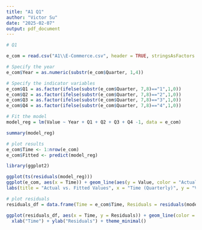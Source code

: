 ```yaml
---
title: "A1 Q1"
author: "Victor Su"
date: "2025-02-07"
output: pdf_document
---
```

```r
# Q1

e_com = read.csv("A1\\E-Commerce.csv", header = TRUE, stringsAsFactors = FALSE)

# Specify the year
e_com$Year = as.numeric(substr(e_com$Quarter, 1,4))

# Specify the indicator variables
e_com$Q1 = as.factor(ifelse(substr(e_com$Quarter, 7,8)=="1",1,0))
e_com$Q2 = as.factor(ifelse(substr(e_com$Quarter, 7,8)=="2",1,0))
e_com$Q3 = as.factor(ifelse(substr(e_com$Quarter, 7,8)=="3",1,0))
e_com$Q4 = as.factor(ifelse(substr(e_com$Quarter, 7,8)=="4",1,0))

# Fit the model
model_reg = lm(Value ~ Year + Q1 + Q2 + Q3 + Q4 -1, data = e_com)

summary(model_reg)

# plot results
e_com$Time <- 1:nrow(e_com)
e_com$Fitted <- predict(model_reg)

library(ggplot2)

ggplot(ts(residuals(model_reg)))
ggplot(e_com, aes(x = Time)) + geom_line(aes(y = Value, color = "Actual"), size = 1) +   geom_line(aes(y = Fitted, color = "Fitted"), size = 1, linetype = "dashed") +  scale_x_continuous(breaks = e_com$Time, labels = e_com$Quarter) + 
labs(title = "Actual vs. Fitted Values", x = "Time (Quarterly)", y = "Value") +theme_minimal() +theme(axis.text.x = element_text(angle = 45, hjust = 1)) +  scale_color_manual(values = c("Actual" = "blue", "Fitted" = "red"))  

# plot residuals
residuals_df = data.frame(Time = e_com$Time, Residuals = residuals(model_reg))

ggplot(residuals_df, aes(x = Time, y = Residuals)) + geom_line(color = "blue") + geom_hline(yintercept = 0, linetype = "dashed", color = "red") + ggtitle("Residual Plot of Regression Model") +
  xlab("Time") + ylab("Residuals") + theme_minimal()
```

